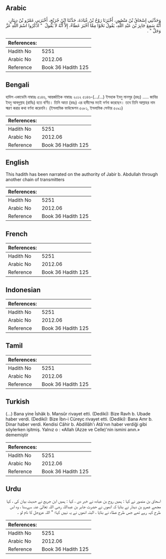 ## Arabic


<div dir="rtl" lang="ar" style={{fontSize:'larger',backgroundColor:'#f8f9fa',padding:20}}>
وَحَدَّثَنِي إِسْحَاقُ بْنُ مَنْصُورٍ، أَخْبَرَنَا رَوْحُ بْنُ عُبَادَةَ، حَدَّثَنَا ابْنُ جُرَيْجٍ، أَخْبَرَنِي عَمْرُو بْنُ دِينَارٍ، أَنَّهُ سَمِعَ جَابِرَ بْنَ عَبْدِ اللَّهِ، يَقُولُ نَحْوًا مِمَّا أَخْبَرَ عَطَاءٌ، إِلاَّ أَنَّهُ لاَ يَقُولُ ‏ "‏ اذْكُرُوا اسْمَ اللَّهِ عَزَّ وَجَلَّ ‏"‏ ‏.‏
</div>
<div style={{backgroundColor:'#f8f9fa',padding:20, marginBottom: 10}}><table> <thead> <tr> <th>References:</th> <th></th> </tr> </thead> <tbody><tr><td>Hadith No</td><td>5251</td></tr><tr><td>Arabic No</td><td>2012.06</td></tr><tr><td>Reference</td><td>Book 36 Hadith 125</td></tr></tbody></table></div>

## Bengali


<div dir="ltr" lang="bn" style={{fontSize:'larger',backgroundColor:'#f8f9fa',padding:20}}>
হাদিস একাডেমি নাম্বারঃ ৫১৪৬, আন্তর্জাতিক নাম্বারঃ ২০১২ ৫১৪৬-(…/...) ইসহাক ইবনু মানসূর (রহঃ) ..... জাবির ইবনু আবদুল্লাহ (রাযিঃ) হতে বর্ণিত। তিনি আতা (রহঃ) এর হাদীসের মতই বর্ণনা করেছেন। তবে তিনি আল্লাহর নাম স্মরণ করার কথা বর্ণনা করেননি। (ইসলামিক ফাউন্ডেশন ৫০৮১, ইসলামিক সেন্টার ৫০৯১)
</div>
<div style={{backgroundColor:'#f8f9fa',padding:20, marginBottom: 10}}><table> <thead> <tr> <th>References:</th> <th></th> </tr> </thead> <tbody><tr><td>Hadith No</td><td>5251</td></tr><tr><td>Arabic No</td><td>2012.06</td></tr><tr><td>Reference</td><td>Book 36 Hadith 125</td></tr></tbody></table></div>

## English


<div dir="ltr" lang="en" style={{fontSize:'larger',backgroundColor:'#f8f9fa',padding:20}}>
This hadith has been narrated on the authority of Jabir b. Abdullah through another chain of transmitters
</div>
<div style={{backgroundColor:'#f8f9fa',padding:20, marginBottom: 10}}><table> <thead> <tr> <th>References:</th> <th></th> </tr> </thead> <tbody><tr><td>Hadith No</td><td>5251</td></tr><tr><td>Arabic No</td><td>2012.06</td></tr><tr><td>Reference</td><td>Book 36 Hadith 125</td></tr></tbody></table></div>

## French


<div dir="ltr" lang="fr" style={{fontSize:'larger',backgroundColor:'#f8f9fa',padding:20}}>

</div>
<div style={{backgroundColor:'#f8f9fa',padding:20, marginBottom: 10}}><table> <thead> <tr> <th>References:</th> <th></th> </tr> </thead> <tbody><tr><td>Hadith No</td><td>5251</td></tr><tr><td>Arabic No</td><td>2012.06</td></tr><tr><td>Reference</td><td>Book 36 Hadith 125</td></tr></tbody></table></div>

## Indonesian


<div dir="ltr" lang="id" style={{fontSize:'larger',backgroundColor:'#f8f9fa',padding:20}}>

</div>
<div style={{backgroundColor:'#f8f9fa',padding:20, marginBottom: 10}}><table> <thead> <tr> <th>References:</th> <th></th> </tr> </thead> <tbody><tr><td>Hadith No</td><td>5251</td></tr><tr><td>Arabic No</td><td>2012.06</td></tr><tr><td>Reference</td><td>Book 36 Hadith 125</td></tr></tbody></table></div>

## Tamil


<div dir="ltr" lang="ta" style={{fontSize:'larger',backgroundColor:'#f8f9fa',padding:20}}>

</div>
<div style={{backgroundColor:'#f8f9fa',padding:20, marginBottom: 10}}><table> <thead> <tr> <th>References:</th> <th></th> </tr> </thead> <tbody><tr><td>Hadith No</td><td>5251</td></tr><tr><td>Arabic No</td><td>2012.06</td></tr><tr><td>Reference</td><td>Book 36 Hadith 125</td></tr></tbody></table></div>

## Turkish


<div dir="ltr" lang="tr" style={{fontSize:'larger',backgroundColor:'#f8f9fa',padding:20}}>
(…) Bana yine İshâk b. Mansûr rivayet etti. (Dediki): Bize Ravh b. Ubade haber verdi. (Dediki): Bize İbn-i Cüreyc rivayet etti. (Dediki): Bana Amr b. Dinar haber verdi. Kendisi Câhir b. Abdillâh'ı Atâ'nın haber verdiği gibi söylerken işitmiş. Yalnız o : «Allah (Azze ve Celle)'nin ismini anın.» dememiştir
</div>
<div style={{backgroundColor:'#f8f9fa',padding:20, marginBottom: 10}}><table> <thead> <tr> <th>References:</th> <th></th> </tr> </thead> <tbody><tr><td>Hadith No</td><td>5251</td></tr><tr><td>Arabic No</td><td>2012.06</td></tr><tr><td>Reference</td><td>Book 36 Hadith 125</td></tr></tbody></table></div>

## Urdu


<div dir="rtl" lang="ur" style={{fontSize:'larger',backgroundColor:'#f8f9fa',padding:20}}>
اسحاق بن منصور نے کہا : ہمیں روح بن عبادہ نے خبر دی ، کہا : ہمیں ابن جریج نے حدیث بیان کی ، کہا مجھے عمرو بن دینار نے بتایا کہ انھوں نے حضرت جابر بن عبداللہ رضی اللہ تعالیٰ عنہ سےسنا ، وہ اس طرح کہہ رہے تھے جس طرح عطاء نے بتایا ، البتہ انھوں نے یہ نہیں کہا؛ " اللہ عزوجل کا نام لو ۔
</div>
<div style={{backgroundColor:'#f8f9fa',padding:20, marginBottom: 10}}><table> <thead> <tr> <th>References:</th> <th></th> </tr> </thead> <tbody><tr><td>Hadith No</td><td>5251</td></tr><tr><td>Arabic No</td><td>2012.06</td></tr><tr><td>Reference</td><td>Book 36 Hadith 125</td></tr></tbody></table></div>